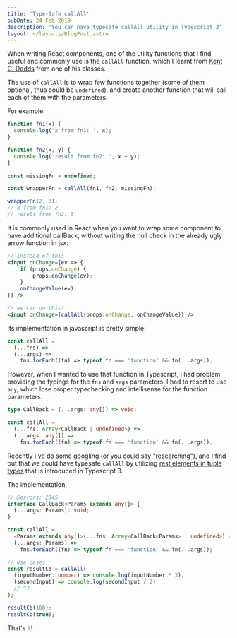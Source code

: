 ```yaml
---
title: 'Type-Safe callAll'
pubDate: 24 Feb 2019
description: 'You can have typesafe callAll utility in Typescript 3'
layout: ~/layouts/BlogPost.astro
---
```



When writing React components, one of the utility functions that I find useful and commonly use is the `callAll` function, which I learnt from [Kent C. Dodds][kentcdodds] from one of his classes.

The use of `callAll` is to wrap few functions together (some of them optional, thus could be `undefined`), and create another function that will call each of them with the parameters.

For example:

```js
function fn1(x) {
  console.log('x from fn1: ', x);
}

function fn2(x, y) {
  console.log('result from fn2: ', x + y);
}

const missingFn = undefined;

const wrapperFn = callAll(fn1, fn2, missingFn);

wrapperFn(2, 3);
// x from fn1: 2
// result from fn2: 5
```

It is commonly used in React when you want to wrap some component to have additional callBack, without writing the null check in the already ugly arrow function in jsx:

```jsx
// instead of this
<input onChange={ev => {
    if (props.onChange) {
        props.onChange(ev);
    }
    onChangeValue(ev);
}} />

// we can do this!
<input onChange={callAll(props.onChange, onChangeValue)} />
```

Its implementation in javascript is pretty simple:

```js live
const callAll =
  (...fns) =>
  (...args) =>
    fns.forEach((fn) => typeof fn === 'function' && fn(...args));
```

However, when I wanted to use that function in Typescript, I had problem providing the typings for the `fns` and `args` parameters. I had to resort to use `any`, which lose proper typechecking and intellisense for the function parameters.

```ts twoslash
type CallBack = (...args: any[]) => void;

const callAll =
  (...fns: Array<CallBack | undefined>) =>
  (...args: any[]) =>
    fns.forEach((fn) => typeof fn === 'function' && fn(...args));
```

Recently I've do some googling (or you could say "researching"), and I find out that we could have typesafe `callAll` by utilizing [rest elements in tuple types][rest-tuple-types] that is introduced in Typescript 3.

The implementation:

<LiveEditor>

```ts twoslash
// @errors: 2345
interface CallBack<Params extends any[]> {
  (...args: Params): void;
}

const callAll =
  <Params extends any[]>(...fns: Array<CallBack<Params> | undefined>) =>
  (...args: Params) =>
    fns.forEach((fn) => typeof fn === 'function' && fn(...args));

// Use cases
const resultCb = callAll(
  (inputNumber: number) => console.log(inputNumber * 3),
  (secondInput) => console.log(secondInput / 2)
  // ^?
);

resultCb(100);
resultCb(true);
```

</LiveEditor>

That's it!

[kentcdodds]: https://kentcdodds.com/
[rest-tuple-types]: https://www.typescriptlang.org/docs/handbook/release-notes/typescript-3-0.html#rest-elements-in-tuple-types
